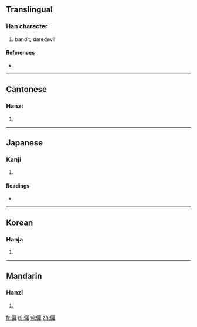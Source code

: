 {{also|罗}}
==Translingual==

===Han character===
{{Han char|rn=9|rad=人|as=19|sn=21|four=2621<sub>4</sub>|canj=人田中土 (OWLG)}}

# bandit, daredevil

====References====
* {{Han ref|kx=0121.380|dkj=01313|dj=0257.020|hdz=10239.030|uh=5138|ud=20792|bh=C4D8|bd=50392}}

----

==Cantonese==

===Hanzi===
{{yue-hanzi|jyut=|y=lo4}}

# {{defn|Cantonese|sort=人19}}

----

==Japanese==

===Kanji===
{{ja-kanji|grade=|rs=人19}}

# {{defn|Japanese|sort=人19}}

====Readings====
* {{ja-readings|on=[[ら]] (ra)|kun=[[さばく]] (sabaku)}}

----

==Korean==

===Hanja===
{{ko-hanja|hangeul=라|rv=ra|mr=ra}}

# {{defn|Korean|sort=人19}}

----

==Mandarin==

===Hanzi===
{{cmn-hanzi|pin=[[luó]] ([[luo2]])|wg=lo<sup>2</sup>}}

# {{defn|Mandarin|sort=人19}}

[[fr:儸]]
[[pl:儸]]
[[vi:儸]]
[[zh:儸]]